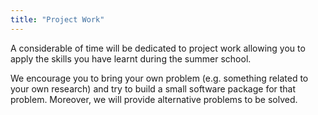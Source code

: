 ```yaml
---
title: "Project Work"
---
```


A considerable of time will be dedicated to project work allowing you to apply the skills you have learnt during the summer school.

We encourage you to bring your own problem (e.g. something related to your own research) and try to build a small software package for that problem. Moreover, we will provide alternative problems to be solved.
